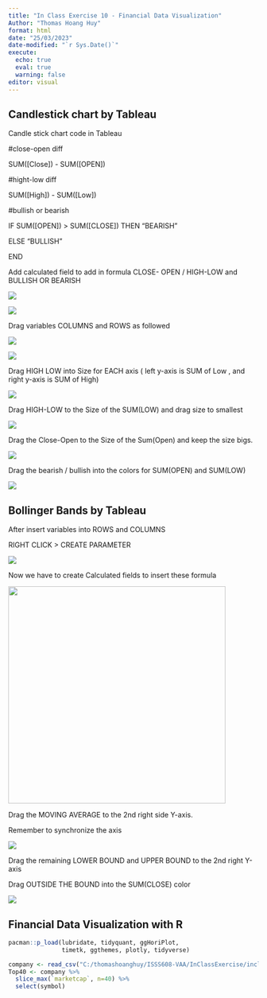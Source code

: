 ```yaml
---
title: "In Class Exercise 10 - Financial Data Visualization"
Author: "Thomas Hoang Huy"
format: html
date: "25/03/2023"
date-modified: "`r Sys.Date()`"
execute:
  echo: true
  eval: true
  warning: false
editor: visual 
---
```


## Candlestick chart by Tableau

Candle stick chart code in Tableau

#close-open diff

SUM(\[Close\]) - SUM(\[OPEN\])

#hight-low diff

SUM(\[High\]) - SUM(\[Low\])

#bullish or bearish

IF SUM(\[OPEN\]) \> SUM(\[CLOSE\])
THEN "BEARISH"

ELSE "BULLISH"

END

Add calculated field to add in formula CLOSE- OPEN / HIGH-LOW and BULLISH OR BEARISH

![](images/image-856550871.png)

![](images/image-596051130.png)

Drag variables COLUMNS and ROWS as followed

![](images/image-1662376678.png)

![](images/image-764040921.png)

Drag HIGH LOW into Size for EACH axis ( left y-axis is SUM of Low , and right y-axis is SUM of High)

![](images/image-537742556.png)

Drag HIGH-LOW to the Size of the SUM(LOW) and drag size to smallest

![](images/image-206743811.png)

Drag the Close-Open to the Size of the Sum(Open) and keep the size bigs.

![](images/image-1023264800.png)

Drag the bearish / bullish into the colors for SUM(OPEN) and SUM(LOW)

![](images/image-1277006072.png)

## Bollinger Bands by Tableau

After insert variables into ROWS and COLUMNS

RIGHT CLICK \> CREATE PARAMETER

![](images/image-1748602416.png)

Now we have to create Calculated fields to insert these formula

![](images/336617725_3387474434798278_3968932929940261612_n.jpg){width="437"}

Drag the MOVING AVERAGE to the 2nd right side Y-axis.

Remember to synchronize the axis

![](images/image-944220728.png)

Drag the remaining LOWER BOUND and UPPER BOUND to the 2nd right Y-axis

Drag OUTSIDE THE BOUND into the SUM(CLOSE) color

![](images/image-1525751572.png)

## Financial Data Visualization with R

```r
pacman::p_load(lubridate, tidyquant, ggHoriPlot,
               timetk, ggthemes, plotly, tidyverse)
```

```r
company <- read_csv("C:/thomashoanghuy/ISSS608-VAA/InClassExercise/inclass10/data/companySG.csv")
Top40 <- company %>% 
  slice_max(`marketcap`, n=40) %>% 
  select(symbol)
```
